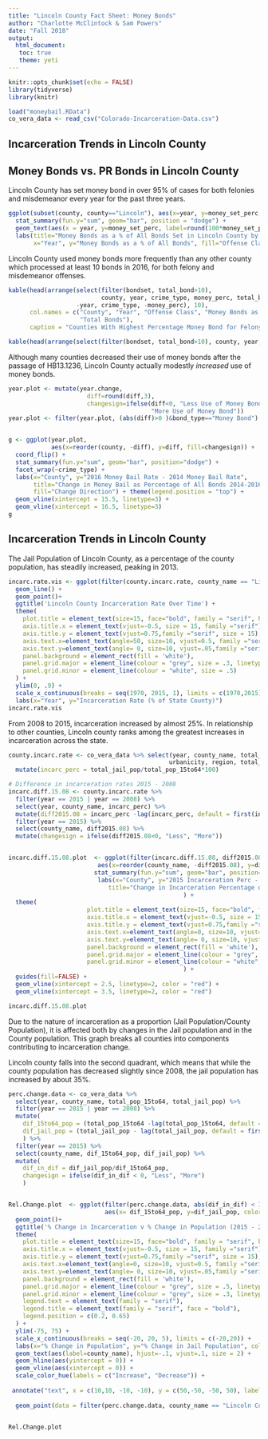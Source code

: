 ```yaml
---
title: "Lincoln County Fact Sheet: Money Bonds"
author: "Charlotte McClintock & Sam Powers"
date: "Fall 2018"
output: 
  html_document:
   toc: true
   theme: yeti
---
```


```r
knitr::opts_chunk$set(echo = FALSE)
library(tidyverse)
library(knitr)

load("moneybail.RData")
co_vera_data <- read_csv("Colorado-Incarceration-Data.csv")
```


## Incarceration Trends in Lincoln County

## Money Bonds vs. PR Bonds in Lincoln County


Lincoln County has set money bond in over 95% of cases for both felonies and misdemeanor every year for the past three years. 


```r
ggplot(subset(county, county=="Lincoln"), aes(x=year, y=money_set_perc, fill=off_type)) + 
  stat_summary(fun.y="sum", geom="bar", position = "dodge") + 
  geom_text(aes(x = year, y=money_set_perc, label=round(100*money_set_perc, 1)), position=position_dodge(width = 1), vjust = -0.5) + scale_y_continuous(labels = scales::percent) + annotate("text", x=2014, y=1.02, label=".", color="white") + 
  labs(title="Money Bonds as a % of All Bonds Set in Lincoln County by Year",
       x="Year", y="Money Bonds as a % of All Bonds", fill="Offense Class") + scale_fill_manual(values=c("#003f5c","#bc5090")) 
```

Lincoln County used money bonds more frequently than any other county which processed at least 10 bonds in 2016, for both felony and misdemeanor offenses. 

```r
kable(head(arrange(select(filter(bondset, total_bond>10), 
                          county, year, crime_type, money_perc, total_bond), 
                   -year, crime_type, -money_perc), 10), 
      col.names = c("County", "Year", "Offense Class", "Money Bonds as a % of All Bonds", 
                    "Total Bonds"),
      caption = "Counties With Highest Percentage Money Bond for Felony Offenses in 2016")
```

```r
kable(head(arrange(select(filter(bondset, total_bond>10), county, year, crime_type, money_perc, total_bond), -year, desc(crime_type), -money_perc), 10), col.names = c("County", "Year", "Offense Class", "Money Bonds as a % of All Bonds", "Total Bonds"), caption = "Counties With Highest Percentage Money Bond for Misdemeanor Offenses in 2016")
```

Although many counties decreased their use of money bonds after the passage of HB13.1236, Lincoln County actually modestly *increased* use of money bonds.

```r
year.plot <- mutate(year.change, 
                      diff=round(diff,3),
                      changesign=ifelse(diff<0, "Less Use of Money Bond", 
                                        "More Use of Money Bond"))
year.plot <- filter(year.plot, (abs(diff)>0 )&bond_type=="Money Bond")


g <- ggplot(year.plot,
            aes(x=reorder(county, -diff), y=diff, fill=changesign)) + 
  coord_flip() +
  stat_summary(fun.y="sum", geom="bar", position="dodge") + 
  facet_wrap(~crime_type) + 
  labs(x="County", y="2016 Money Bail Rate - 2014 Money Bail Rate",
       title="Change in Money Bail as Percentage of All Bonds 2014-2016, by Offense Class",
       fill="Change Direction") + theme(legend.position = "top") + 
  geom_vline(xintercept = 15.5, linetype=3) + 
  geom_vline(xintercept = 16.5, linetype=3) 
g
```

## Incarceration Trends in Lincoln County ##
The Jail Population of Lincoln County, as a percentage of the county population, has steadily increased, peaking in 2013. 

```r
incarc.rate.vis <- ggplot(filter(county.incarc.rate, county_name == "Lincoln County"), aes(x= year, y = incarc_perc)) +
  geom_line() + 
  geom_point()+
  ggtitle('Lincoln County Incarceration Rate Over Time') +
  theme(
    plot.title = element_text(size=15, face="bold", family = "serif", hjust = 0.5 ),
    axis.title.x = element_text(vjust=-0.5, size = 15, family ="serif"),
    axis.title.y = element_text(vjust=0.75,family ="serif", size = 15),
    axis.text.x=element_text(angle=50, size=10, vjust=0.5, family ="serif"),
    axis.text.y=element_text(angle= 0, size=10, vjust=.05,family ="serif"),
    panel.background = element_rect(fill = 'white'),
    panel.grid.major = element_line(colour = "grey", size = .3, linetype = "dashed" ),
    panel.grid.minor = element_line(colour = "white", size = .5)
  ) + 
  ylim(0, .9) +
  scale_x_continuous(breaks = seq(1970, 2015, 1), limits = c(1970,2015)) +
  labs(x="Year", y="Incarceration Rate (% of State County)")
incarc.rate.vis
```



From 2008 to 2015, incarceration increased by almost 25%. In relationship to other counties, Lincoln county ranks among the greatest increases in incarceration across the state. 

```r

county.incarc.rate <- co_vera_data %>% select(year, county_name, total_pop, total_pop_15to64, 
                                             urbanicity, region, total_jail_pop) %>%
  mutate(incarc_perc = total_jail_pop/total_pop_15to64*100)

# Difference in incarceration rates 2015 - 2008
incarc.diff.15.08 <- county.incarc.rate %>% 
  filter(year == 2015 | year == 2008) %>% 
  select(year, county_name, incarc_perc) %>%
  mutate(diff2015.08 = incarc_perc -lag(incarc_perc, default = first(incarc_perc))) %>%
  filter(year == 2015) %>%
  select(county_name, diff2015.08) %>%
  mutate(changesign = ifelse(diff2015.08<0, "Less", "More"))


incarc.diff.15.08.plot  <- ggplot(filter(incarc.diff.15.08, diff2015.08 < 1),
                         aes(x=reorder(county_name, -diff2015.08), y=diff2015.08, fill=changesign)) + 
                        stat_summary(fun.y="sum", geom="bar", position="dodge") + coord_flip() +
                         labs(x="County", y="2015 Incarceration Perc - 2008 Incarceration Perc",
                            title="Change in Incarceration Percentage of County Population (2015 - 2008)"
                                                 ) +   
  theme(
                      plot.title = element_text(size=15, face="bold", family = "serif", hjust =0.5 ),
                      axis.title.x = element_text(vjust=-0.5, size = 15, family ="serif"),
                      axis.title.y = element_text(vjust=0.75,family ="serif", size = 15),
                      axis.text.x=element_text(angle=0, size=10, vjust=0.5, family ="serif"),
                      axis.text.y=element_text(angle= 0, size=10, vjust=.05,family ="serif"),
                      panel.background = element_rect(fill = 'white'),
                      panel.grid.major = element_line(colour = "grey", size = .3, linetype = "dashed" ),
                      panel.grid.minor = element_line(colour = "white", size = .5)
                                                 ) + 
  guides(fill=FALSE) + 
  geom_vline(xintercept = 2.5, linetype=2, color = "red") + 
  geom_vline(xintercept = 3.5, linetype=2, color = "red") 

incarc.diff.15.08.plot

```


Due to the nature of incarceration as a proportion (Jail Population/County Population), it is affected both by changes in the Jail population and in the County population. This graph breaks all counties into components contributing to incarceration change. 

Lincoln county falls into the second quadrant, which means that while the county population has decreased slightly since 2008, the jail population has increased by about 35%. 

```r
perc.change.data <- co_vera_data %>%
  select(year, county_name, total_pop_15to64, total_jail_pop) %>%
  filter(year == 2015 | year == 2008) %>%
  mutate(
    dif_15to64_pop = (total_pop_15to64 -lag(total_pop_15to64, default = first(total_pop_15to64)))*100/lag(total_pop_15to64, default = first(total_pop_15to64)),
    dif_jail_pop = (total_jail_pop - lag(total_jail_pop, default = first(total_jail_pop)))*100/lag(total_jail_pop, default = first(total_jail_pop))
    ) %>%
  filter(year == 2015) %>%
  select(county_name, dif_15to64_pop, dif_jail_pop) %>%
  mutate(
    dif_in_dif = dif_jail_pop/dif_15to64_pop,
    changesign = ifelse(dif_in_dif < 0, "Less", "More")
    )


Rel.Change.plot  <- ggplot(filter(perc.change.data, abs(dif_in_dif) < 150 ) , 
                           aes(x= dif_15to64_pop, y=dif_jail_pop, color = as.factor(I(dif_15to64_pop - dif_jail_pop > 0)))) + 
  geom_point()+
  ggtitle('% Change in Incarceration v % Change in Population (2015 - 2008)') +
  theme(
    plot.title = element_text(size=15, face="bold", family = "serif", hjust = 0.5 ),
    axis.title.x = element_text(vjust=-0.5, size = 15, family ="serif"),
    axis.title.y = element_text(vjust=0.75,family ="serif", size = 15),
    axis.text.x=element_text(angle=0, size=10, vjust=0.5, family ="serif"),
    axis.text.y=element_text(angle= 0, size=10, vjust=.05,family ="serif"),
    panel.background = element_rect(fill = 'white'),
    panel.grid.major = element_line(colour = "grey", size = .5, linetype = "dashed" ),
    panel.grid.minor = element_line(colour = "grey", size = .3, linetype = "dashed"),
    legend.text = element_text(family = "serif"), 
    legend.title = element_text(family = "serif", face = "bold"),
    legend.position = c(0.2, 0.65)
  ) + 
  ylim(-75, 75) +
  scale_x_continuous(breaks = seq(-20, 20, 5), limits = c(-20,20)) +
  labs(x="% Change in Population", y="% Change in Jail Population", color = "Net Incarceration") +
  geom_text(aes(label=county_name), hjust=-.1, vjust=.1, size = 2) +
  geom_hline(aes(yintercept = 0)) +
  geom_vline(aes(xintercept = 0)) +
  scale_color_hue(labels = c("Increase", "Decrease")) + 
 
 annotate("text", x = c(10,10, -10, -10), y = c(50,-50, -50, 50), label = c("Jail Pop Increase, County Pop Increase","Jail Pop Decrease, County Pop Increase", "Jail Pop Decrease, County Pop Decrease", "Jail Pop Increase, County Pop Decrease"
                                                                            ), family = "serif", fontface = 2) +
  geom_point(data = filter(perc.change.data, county_name == "Lincoln County"), aes(x = dif_15to64_pop, y = dif_jail_pop),  position = "identity", shape = 1, fontface = 4, color = "black", size = 8)


Rel.Change.plot
```
